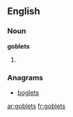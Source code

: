 ==English==

===Noun===
'''goblets'''

# {{plural of|[[goblet]]}}

===Anagrams===
* [[boglets#English|boglets]]

[[ar:goblets]]
[[fr:goblets]]